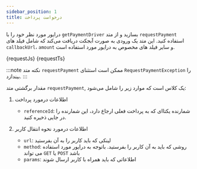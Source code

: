 ```yaml
---
sidebar_position: 1
title: درخواست پرداخت
---
```



درایور مورد نظر خود را با `getPaymentDriver` بسازید و از متد `requestPayment` استفاده کنید. این متد یک ورودی به صورت آبجکت دریافت می‌کند که شامل فیلد های `callbackUrl`، `amount` و سایر فیلد های مخصوص به درایور مورد استفاده است.

<Tabs>
  <TabItem value="javascript" label="JavaScript" default>
    <CodeBlock className="language-js" title="index.js">
      {requestJs}
    </CodeBlock>
  </TabItem>
  <TabItem value="typescript" label="TypeScript">
    <CodeBlock className="language-ts" title="index.ts">
      {requestTs}
    </CodeBlock>
  </TabItem>
</Tabs>

:::note نکته
متد `requestPayment` ممکن است استثنای `RequestPaymentException` را بیندازد.
:::

مقدار برگشتی متد `requestPayment`, یک کلاس است که موارد زیر را شامل می‌شود:

1. اطلاعات در‌مورد پرداخت

   - `referenceId`: شمارنده یکتا‌ای که به پرداخت فعلی ارجاع دارد، این شمارنده را در جایی ذخیره کنید.

2. اطلاعات در‌مورد نحوه انتقال کاربر

   - `url`: لینکی که باید کاربر را به آن بفرستید
   - `method`: روشی که باید به آن کاربر را بفرستید. با‌توجه به درایور مورد استفاده می تواند `GET` یا `POST` باشد
   - `params`: اطلاعاتی که باید همراه با کاربر ارسال شوند
